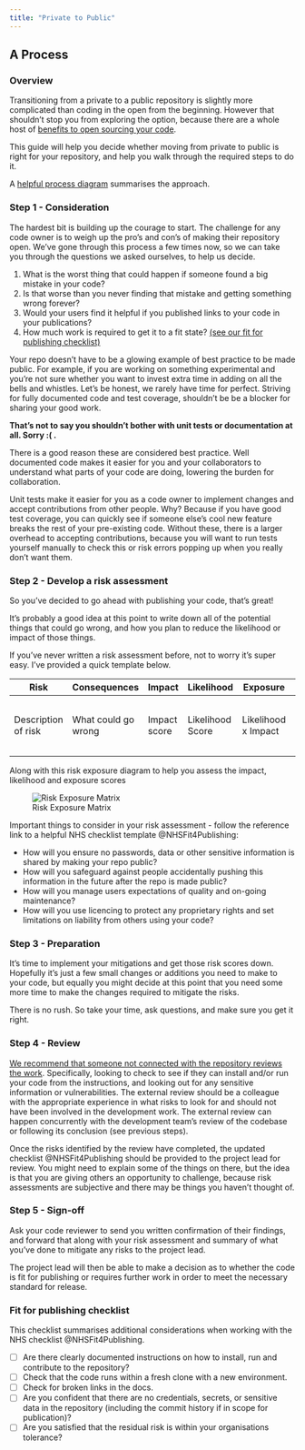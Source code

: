 ```yaml
---
title: "Private to Public"
---
```


## A Process

### Overview

Transitioning from a private to a public repository is slightly more complicated than coding in the open from the beginning. However that shouldn't stop you from exploring the option, because there are a whole host of [benefits to open sourcing your code](../index.qmd#why-develop-in-the-open-sec-why-open). 

This guide will help you decide whether moving from private to public is right for your repository, and help you walk through the required steps to do it. 

A [helpful process diagram](/private_to_public//process-chart.qmd) summarises the approach.

### Step 1 - Consideration

The hardest bit is building up the courage to start. The challenge for any code owner is to weigh up the pro's and con's of making their repository open. We've gone through this process a few times now, so we can take you through the questions we asked ourselves, to help us decide.  

1. What is the worst thing that could happen if someone found a big mistake in your code?
2. Is that worse than you never finding that mistake and getting something wrong forever?
3. Would your users find it helpful if you published links to your code in your publications?
4. How much work is required to get it to a fit state? [(see our fit for publishing checklist)](#fit-for-publishing-checklist)

Your repo doesn't have to be a glowing example of best practice to be made public. For example, if you are working on something experimental and you're not sure whether you want to invest extra time in adding on all the bells and whistles. Let's be honest, we rarely have time for perfect. Striving for fully documented code and test coverage, shouldn't be be a blocker for sharing your good work. 

**That's not to say you shouldn't bother with unit tests or documentation at all. Sorry :( .**

There is a good reason these are considered best practice. Well documented code makes it easier for you and your collaborators to understand what parts of your code are doing, lowering the burden for collaboration. 

Unit tests make it easier for you as a code owner to implement changes and accept contributions from other people. Why? Because if you have good test coverage, you can quickly see if someone else's cool new feature breaks the rest of your pre-existing code. Without these, there is a larger overhead to accepting contributions, because you will want to run tests yourself manually to check this or risk errors popping up when you really don't want them. 

### Step 2 - Develop a risk assessment

So you've decided to go ahead with publishing your code, that's great!

It's probably a good idea at this point to write down all of the potential things that could go wrong, and how you plan to reduce the likelihood or impact of those things. 

If you've never written a risk assessment before, not to worry it's super easy. I've provided a quick template below. 

| Risk | Consequences | Impact | Likelihood | Exposure | Risk | Mitigations | Impact | Likelihood | Exposure| Risk | 
| --- | --- | --- | --- | --- | --- | --- | --- | --- | --- | --- |
| Description of risk | What could go wrong | Impact score | Likelihood Score | Likelihood x Impact | Risk assessment (high/medium/low) | A list of things you could do to reduce the risk | Revised impact score | Revised likelihood score | Revised exposure | Revised risk  | 

Along with this risk exposure diagram to help you assess the impact, likelihood and exposure scores

![Risk Exposure Matrix](/assets/images/risk-exposure-diagram.png)

Important things to consider in your risk assessment - follow the reference link to a helpful NHS checklist template @NHSFit4Publishing: 

- How will you ensure no passwords, data or other sensitive information is shared by making your repo public?
- How will you safeguard against people accidentally pushing this information in the future after the repo is made public? 
- How will you manage users expectations of quality and on-going maintenance?
- How will you use licencing to protect any proprietary rights and set limitations on liability from others using your code?

### Step 3 - Preparation

It's time to implement your mitigations and get those risk scores down. Hopefully it's just a few small changes or additions you need to make to your code, but equally you might decide at this point that you need some more time to make the changes required to mitigate the risks. 

There is no rush. So take your time, ask questions, and make sure you get it right. 

### Step 4 - Review

[We recommend that someone not connected with the repository reviews the work](/private_to_public/process-chart.qmd). Specifically, looking to check to see if they can install and/or run your code from the instructions, and looking out for any sensitive information or vulnerabilities. The external review should be a colleague with the appropriate experience in what risks to look for and should not have been involved in the development work. The external review can happen concurrently with the development team's review of the codebase or following its conclusion (see previous steps).

Once the risks identified by the review have completed, the updated checklist @NHSFit4Publishing should be provided to the project lead for review. You might need to explain some of the things on there, but the idea is that you are giving others an opportunity to challenge, because risk assessments are subjective and there may be things you haven't thought of.

### Step 5 - Sign-off

Ask your code reviewer to send you written confirmation of their findings, and forward that along with your risk assessment and summary of what you've done to mitigate any risks to the project lead. 

The project lead will then be able to make a decision as to whether the code is fit for publishing or requires further work in order to meet the necessary standard for release. 

### Fit for publishing checklist

This checklist summarises additional considerations when working with the NHS checklist @NHSFit4Publishing.

- [ ] Are there clearly documented instructions on how to install, run and contribute to the repository?
- [ ] Check that the code runs within a fresh clone with a new environment.
- [ ] Check for broken links in the docs.
- [ ] Are you confident that there are no credentials, secrets, or sensitive data in the repository (including the commit history if in scope for publication)?
- [ ] Are you satisfied that the residual risk is within your organisations tolerance?
